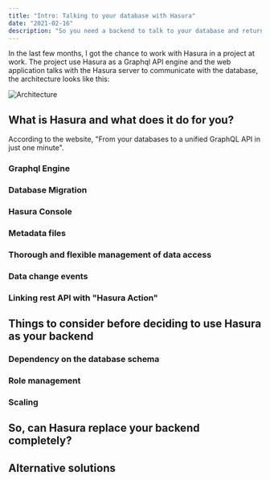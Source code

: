 ```yaml
---
title: "Intro: Talking to your database with Hasura"
date: "2021-02-16"
description: "So you need a backend to talk to your database and return the data to your web clients. Instead of building the API service yourself, there's a simpler and quicker solution: Hasura"
---
```


In the last few months, I got the chance to work with Hasura in a project at work. The project use Hasura as a Graphql API engine and the web application talks with
the Hasura server to communicate with the database, the architecture looks like this:

![Architecture](./images/hasura-simple-architecture.png)

## What is Hasura and what does it do for you?

According to the website, "From your databases to a unified GraphQL API in just one minute".

### Graphql Engine

### Database Migration

### Hasura Console

### Metadata files

### Thorough and flexible management of data access

### Data change events

### Linking rest API with "Hasura Action"

## Things to consider before deciding to use Hasura as your backend

### Dependency on the database schema

### Role management

### Scaling

## So, can Hasura replace your backend completely?

## Alternative solutions
